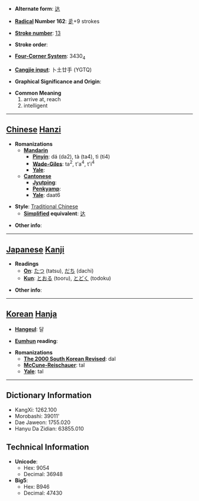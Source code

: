 * '''Alternate form''': [[达]]

* '''[[Wiktionary:Chinese radical index| Radical]] Number 162''': [[Wiktionary:Chinese radical index 辵|辵]]+9 strokes

* '''[[Wiktionary:Chinese total strokes index|Stroke number]]''': [[Wiktionary:Chinese total strokes index 13|13]]

* '''Stroke order''': 

* '''[[Wiktionary:Chinese four corner index|Four-Corner System]]''': 3430<sub>4</sub>

* '''[[Wiktionary:Chinese Cangjie index|Cangjie input]]''': 卜土廿手 (YGTQ)

* '''Graphical Significance and Origin''': 

* '''Common Meaning'''
*#arrive at, reach
*# intelligent


----

== [[Chinese]] [[Hanzi]] ==

* '''Romanizations'''
** '''[[Mandarin]]'''
*** '''[[Pinyin]]''': dá (da2), tà (ta4), tì (ti4)
*** '''[[Wade-Giles]]''': ta<sup>2</sup>, t'a<sup>4</sup>, t'i<sup>4</sup>
*** '''[[Yale]]''': 
** '''[[Cantonese]]'''
*** '''[[Jyutping]]''':
*** '''[[Penkyamp]]''': 
*** '''[[Yale]]''': daat6

* '''Style''': [[Traditional Chinese]] 
** '''[[Simplified Chinese|Simplified]] equivalent''': [[达]]

* '''Other info''': 

----

== [[Japanese]] [[Kanji]] ==

* '''Readings'''
** '''[[On]]''': [[たつ]] (tatsu), [[だち]] (dachi)
** '''[[Kun]]''': [[とおる]] (tooru), [[とどく]] (todoku)

* '''Other info''':  

----

== [[Korean]] [[Hanja]] ==

* '''[[Hangeul]]''': 달

* '''[[Eumhun]] reading''': 

* '''Romanizations'''
** '''[[The 2000 South Korean Revised Romanization|The 2000 South Korean Revised]]''': dal
** '''[[McCune-Reischauer]]''': tal
** '''[[Yale]]''': tal

----

== Dictionary Information ==

* KangXi: 1262.100
* Morobashi: 39011'
* Dae Jaweon: 1755.020
* Hanyu Da Zidian: 63855.010

== Technical Information ==

* '''Unicode''':
** Hex: 9054
** Decimal: 36948
* '''Big5''':
** Hex: B946
** Decimal: 47430